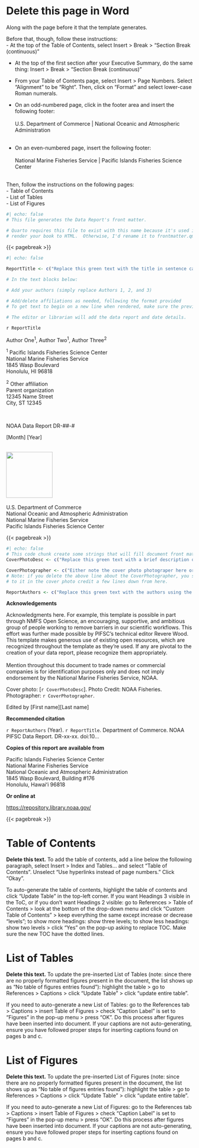 # Delete this page in Word {.unnumbered}
Along with the page before it that the template generates.

Before that, though, follow these instructions:  
- At the top of the Table of Contents, select Insert > Break > "Section Break
(continuous)"   

- At the top of the first section after your Executive Summary, do the same
thing: Insert > Break > "Section Break (continuous)"  

- From your Table of Contents page, select Insert > Page Numbers.  Select 
"Alignment" to be "Right".  Then, click on "Format" and select lower-case Roman 
numerals.  

- On an odd-numbered page, click in the footer area and insert the following 
footer:  
\
U.S. Department of Commerce | National Oceanic and Atmospheric Administration  
\
- On an even-numbered page, insert the following footer:  
\
National Marine Fisheries Service | Pacific Islands Fisheries Science Center  
\

Then, follow the instructions on the following pages:  
- Table of Contents  
- List of Tables  
- List of Figures

```r
#| echo: false
# This file generates the Data Report's front matter.

# Quarto requires this file to exist with this name because it's used if you
# render your book to HTML.  Otherwise, I'd rename it to frontmatter.qmd.
```

{{< pagebreak >}}

```r
#| echo: false

ReportTitle <- c("Replace this green text with the title in sentence case")

# In the text blocks below:

# Add your authors (simply replace Authors 1, 2, and 3)

# Add/delete affiliations as needed, following the format provided
# To get text to begin on a new line when rendered, make sure the previous line ends with two spaces.

# The editor or librarian will add the data report and date details.
```

::: {custom-style="Title"}
`r ReportTitle`
:::

Author One^1^, Author Two^1^, Author Three^2^

^1^ Pacific Islands Fisheries Science Center\
National Marine Fisheries Service\
1845 Wasp Boulevard\
Honolulu, HI 96818

^2^ Other affiliation\
Parent organization\
12345 Name Street\
City, ST 12345

\

::: {custom-style="Green highlight"}
NOAA Data Report DR-##-#  

\[Month\] \[Year\]
:::

\
![](900px-Seal_of_the_US_DoC.png){fig-alt="U.S. Department of Commerce seal." width="1.3in"}  
\
U.S. Department of Commerce\
National Oceanic and Atmospheric Administration\
National Marine Fisheries Service\
Pacific Islands Fisheries Science Center

{{< pagebreak >}}

```r
#| echo: false
# This code chunk create some strings that will fill document front matter.
CoverPhotoDesc <- c("Replace this green text with a brief description of the cover photo")

CoverPhotographer <- c("Either note the cover photo photograper here or delete this entire line of code")
# Note: if you delete the above line about the CoverPhotographer, you should also delete reference
# to it in the cover photo credit a few lines down from here.

ReportAuthors <- c("Replace this green text with the authors using the format of Doe J.S., Smith C.R.")
```

**Acknowledgements**  

Acknowledgments here. For example, this template is possible in part through
NMFS Open Science, an encouraging, supportive, and ambitious group of people
working to remove barriers in our scientific workflows.  This effort was further 
made possible by PIFSC's technical editor Revere Wood.  This template makes 
generous use of existing open resources, which are recognized throughout the 
template as they're used.  If any are pivotal to the creation of your data 
report, please recognize them appropriately.  
\
Mention throughout this document to trade names or commercial companies is for 
identification purposes only and does not imply endorsement by the National 
Marine Fisheries Service, NOAA.

Cover photo: \[`r CoverPhotoDesc`\]. Photo Credit: NOAA Fisheries. Photographer: `r CoverPhotographer`.  


Edited by \[First name\]\[Last name\]


**Recommended citation**

`r ReportAuthors` (Year). `r ReportTitle`. Department of Commerce. NOAA PIFSC Data Report. DR-xx-xx. doi:10…

**Copies of this report are available from**

Pacific Islands Fisheries Science Center\
National Marine Fisheries Service\
National Oceanic and Atmospheric Administration\
1845 Wasp Boulevard, Building #176\
Honolulu, Hawaiʻi 96818

**Or online at**

<https://repository.library.noaa.gov/>

{{< pagebreak >}}

# Table of Contents
**Delete this text.** To add the table of contents, add a line below the following paragraph, select Insert > Index and Tables… and select “Table of Contents”.  Unselect “Use hyperlinks instead of page numbers.”  Click “Okay”.  

To auto-generate the table of contents, highlight the table of contents and click “Update Table” in the top-left corner. If you want Headings 3 visible in the ToC, or if you don’t want Headings 2 visible: go to References > Table of Contents > look at the bottom of the drop-down menu and click “Custom Table of Contents” > keep everything the same except increase or decrease “levels”; to show more headings: show three levels; to show less headings: show two levels > click “Yes” on the pop-up asking to replace TOC. Make sure the new TOC have the dotted lines.

# List of Tables
**Delete this text.** To update the pre-inserted List of Tables (note: since there are no properly formatted figures present in the document, the list shows up as “No table of figures entries found”): highlight the table > go to References > Captions > click “Update Table” > click “update entire table”.  

If you need to auto-generate a new List of Tables: go to the References tab > Captions > insert Table of Figures > check “Caption Label” is set to “Figures” in the pop-up menu > press “OK”. Do this process after figures have been inserted into document. If your captions are not auto-generating, ensure you have followed proper steps for inserting captions found on pages b and c.

# List of Figures
**Delete this text.** To update the pre-inserted List of Figures (note: since there are no properly formatted figures present in the document, the list shows up as “No table of figures entries found”): highlight the table > go to References > Captions > click “Update Table” > click “update entire table”.  

If you need to auto-generate a new List of Figures: go to the References tab > Captions > insert Table of Figures > check “Caption Label” is set to “Figures” in the pop-up menu > press “OK”. Do this process after figures have been inserted into document. If your captions are not auto-generating, ensure you have followed proper steps for inserting captions found on pages b and c.
